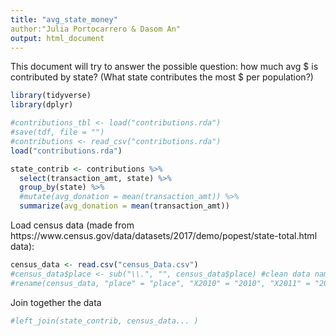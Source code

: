 ```yaml
---
title: "avg_state_money"
author:"Julia Portocarrero & Dasom An"
output: html_document
---
```


This document will try to answer the possible question: how much avg $ is contributed by state? (What state contributes the most $ per population?)

```r
library(tidyverse)
library(dplyr)
```

```r
#contributions_tbl <- load("contributions.rda")
#save(tdf, file = "")
#contributions <- read_csv("contributions.rda")
load("contributions.rda")
```


```r
state_contrib <- contributions %>%
  select(transaction_amt, state) %>%
  group_by(state) %>%
  #mutate(avg_donation = mean(transaction_amt)) %>%
  summarize(avg_donation = mean(transaction_amt))

```

Load census data (made from https://www.census.gov/data/datasets/2017/demo/popest/state-total.html data): 

```r
census_data <- read.csv("census_Data.csv") 
#census_data$place <- sub("\\.", "", census_data$place) #clean data names
#rename(census_data, "place" = "place", "X2010" = "2010", "X2011" = "2011", "X2012" = "2012", "X2012" = "2013", "X2014" = "2014", "X2015" = "2015", "X2016" = "2016", "X2017" = "2017")
```

Join together the data
```r
#left_join(state_contrib, census_data... )
```

